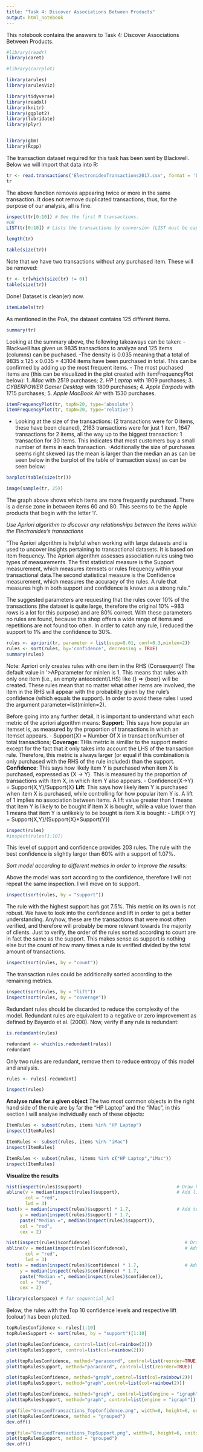 ```yaml
---
title: "Task 4: Discover Associations Between Products"
output: html_notebook
---
```


This notebook contains the answers to Task 4: Discover Associations Between Products.


```r
#library(readr)
library(caret)

#library(corrplot)

library(arules)
library(arulesViz)

library(tidyverse)
library(readxl)
library(knitr)
library(ggplot2)
library(lubridate)
library(plyr)


library(gbm)
library(Rcpp)
```


The transaction dataset required for this task has been sent by Blackwell. Below we will import that data into R:

```r
tr <- read.transactions('ElectronidexTransactions2017.csv', format = 'basket', sep=',')
tr
```
The above function removes appearing twice or more in the same transaction. It does not remove duplicated transactions, thus, for the purpose of our analysis, all is fine.

```r
inspect(tr[0:10]) # See the first N transactions.
#OR
LIST(tr[0:10]) # Lists the transactions by conversion (LIST must be capitalized)
```

```r
length(tr)
```

```r
table(size(tr)) 
```

Note that we have two transactions without any purchased item. These will be removed:

```r
tr <- tr[which(size(tr) != 0)]
table(size(tr)) 
```
Done! Dataset is clean(er) now.

```r
itemLabels(tr)
```

As mentioned in the PoA, the dataset contains 125 different items.

```r
summary(tr)
```

Looking at the summary above, the following takeaways can be taken:
-Blackwell has given us 9835 transactions to analyze and 125 items (columns) can be puchased.
-The density is 0.035 meaning that a total of 9835 x 125 x 0.035 = 43104 items have been purchased in total. This can be confirmed by adding up the most frequent items.
- The most puchased items are (this can be visualized in the plot created with itemFrequencyPlot below):
  1. *iMac* with 2519 purchases;
  2. *HP Laptop* with 1909 purchases;
  3. *CYBERPOWER Gamer Desktop* with 1809 purchases;
  4. *Apple Earpods* with 1715 purchases;
  5. *Apple MacBook Air* with 1530 purchases.
  
```r
itemFrequencyPlot(tr, topN=20, type='absolute')
itemFrequencyPlot(tr, topN=20, type='relative')
```

- Looking at the size of the transactions: (2 transactions were for 0 items, these have been cleaned), 2163 transactions were for just 1 item, 1647 transactions for 2 items, all the way up to the biggest transaction: 1 transaction for 30 items. This indicates that most customers buy a small number of items in each transaction.
-Additionally the size of purchases seems right skewed (as the mean is larger than the median an as can be seen below in the barplot of the table of transaction sizes) as can be seen below:

```r
barplot(table(size(tr)))
```


```r
image(sample(tr, 25))
```
The graph above shows which items are more frequently purchased. There is a dense zone in between items 60 and 80. This seems to be the Apple products that begin with the letter 'i'.

*Use Apriori algorithm to discover any relationships between the items within the Electronidex's transactions*

"The Apriori algorithm is helpful when working with large datasets and is used to uncover insights pertaining to transactional datasets. It is based on item frequency.
The Apriori algorithm assesses association rules using two types of measurements. The first statistical measure is the Support measurement, which measures itemsets or rules frequency within your transactional data.The second statistical measure is the Confidence measurement, which measures the accuracy of the rules. A rule that measures high in both support and confidence is known as a strong rule."

The suggested parameters are requesting that the rules cover 10% of the transactions (the dataset is quite large, therefore the original 10% ~983 rows is a lot for this purpose) and are 80% correct. With these parameters no rules are found, because this shop offers a wide range of items and repetitions are not found too often. 
In order to catch any rule, I reduced the support to 1% and the confidence to 30%.
 

```r
rules <- apriori(tr, parameter = list(supp=0.01, conf=0.3,minlen=2))
rules <- sort(rules, by='confidence', decreasing = TRUE)
summary(rules)

```

Note:
Apriori only creates rules with one item in the RHS (Consequent)! The default value in '>APparameter for minlen is 1. This means that rules with only one item (i.e., an empty antecedent/LHS) like
\{\} => \{beer\}
will be created. These rules mean that no matter what other items are involved, the item in the RHS will appear with the probability given by the rule's confidence (which equals the support). In order to avoid these rules I used the argument parameter=list(minlen=2).


Before going into any further detail, it is important to understand what each metric of the apriori algorithm means:
**Support**: This says how popular an itemset is, as measured by the proportion of transactions in which an itemset appears.
 - Support{X} = Number Of X in transaction/Number of total transactions;
**Coverage**: THis metric is simillar to the support metric except for the fact that it only takes into account the LHS of the transaction rule. Therefore, this metric is always larger (or equal if this combination is only purchased with the RHS of the rule included) than the support.
**Confidence**: This says how likely item Y is purchased when item X is purchased, expressed as {X -> Y}. This is measured by the proportion of transactions with item X, in which item Y also appears.
 - Confidence{X->Y} = Support{X,Y}/Support{X}
**Lift**: This says how likely item Y is purchased when item X is purchased, while controlling for how popular item Y is. A lift of 1 implies no association between items. A lift value greater than 1 means that item Y is likely to be bought if item X is bought, while a value lower than 1 means that item Y is unlikekly to be bought is item X is bought:
 - Lift(X->Y) = Support{X,Y}/(Support{X}*Support{Y})


```r
inspect(rules)
#inspect(rules[1:10])
```


This level of support and confidence provides 203 rules. The rule with the best confidence is slightly larger than 60% with a support of 1.07%.

*Sort model according to different metrics in order to improve the results:*

Above the model was sort according to the confidence, therefore I will not repeat the same inspection. I will move on to support.

```r
inspect(sort(rules, by = "support"))
```
The rule with the highest support has got 7.5%. This metric on its own is not robust. We have to look into the confidence and lift in order to get a better understanding. Anyhow, these are the transactions that were most often verified, and therefore will probably be more relevant towards the majority of clients.
Just to verify, the order of the rules sorted according to count are in fact the same as the support. This makes sense as support is nothing else but the count of how many times a rule is verified divided by the total amount of transactions.
```r
inspect(sort(rules, by = "count"))
```

The transaction rules could be additionally sorted according to the remaining metrics.
```r
inspect(sort(rules, by = "lift"))
inspect(sort(rules, by = "coverage"))
```

Redundant rules should be discarded to reduce the complexity of the model. Redundant rules are equivalent to a negative or zero improvement as defined by Bayardo et al. (2000).
Now, verify if any rule is redundant:
```r
is.redundant(rules)

redundant <- which(is.redundant(rules))
redundant
```
Only two rules are redundant, remove them to reduce entropy of this model and analysis.

```r
rules <- rules[-redundant]

inspect(rules)
```


**Analyse rules for a given object**
The two most common objects in the right hand side of the rule are by far the "HP Laptop" and the "iMac", in this section I will analyse individually each of these objects:

```r
ItemRules <- subset(rules, items %in% "HP Laptop")
inspect(ItemRules)
```

```r
ItemRules <- subset(rules, items %in% "iMac")
inspect(ItemRules)
```

```r
ItemRules <- subset(rules, !items %in% c("HP Laptop","iMac"))
inspect(ItemRules)
```

**Visualize the results**

```r
hist(inspect(rules)$support)                                   # Draw histogram
abline(v = median(inspect(rules)$support),                     # Add line for median
       col = "red",
       lwd = 3)
text(x = median(inspect(rules)$support) * 1.7,                 # Add text for median
     y = median(inspect(rules)$support) * 1.7,
     paste("Median =", median(inspect(rules)$support)),
     col = "red",
     cex = 2)
```

```r
hist(inspect(rules)$confidence)                                   # Draw histogram
abline(v = median(inspect(rules)$confidence),                     # Add line for median
       col = "red",
       lwd = 3)
text(x = median(inspect(rules)$confidence) * 1.7,                 # Add text for median
     y = median(inspect(rules)$confidence) * 1.7,
     paste("Median =", median(inspect(rules)$confidence)),
     col = "red",
     cex = 2)
```


```r
library(colorspace) # for sequential_hcl
```


Below, the rules with the Top 10 confidence levels and respective lift (colour) has been plotted.
```r
topRulesConfidence <- rules[1:10]
topRulesSupport <- sort(rules, by = "support")[1:10]
```

```r
plot(topRulesConfidence, control=list(col=rainbow(2)))
plot(topRulesSupport, control=list(col=rainbow(2)))
```

```r
plot(topRulesConfidence, method="paracoord", control=list(reorder=TRUE))
plot(topRulesSupport, method="paracoord", control=list(reorder=TRUE))
```


```r
plot(topRulesConfidence, method="graph",control=list(col=rainbow(2)))
plot(topRulesSupport, method="graph",control=list(col=rainbow(2)))
```

```r
plot(topRulesConfidence, method="graph", control=list(engine = "igraph"))
plot(topRulesSupport, method="graph", control=list(engine = "igraph"))
```


```r
png(file="GroupedTransactions_TopConfidence.png", width=8, height=6, units="in", res=400)
plot(topRulesConfidence, method = "grouped")
dev.off()

png(file="GroupedTransactions_TopSupport.png", width=8, height=6, units="in", res=400)
plot(topRulesSupport, method = "grouped")
dev.off()
```


